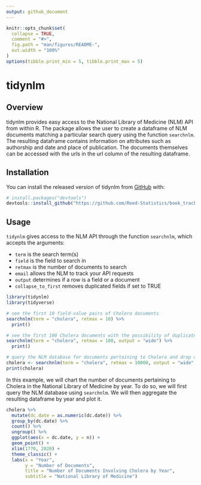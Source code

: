 ```yaml
---
output: github_document
---
```


```r
knitr::opts_chunk$set(
  collapse = TRUE,
  comment = "#>",
  fig.path = "man/figures/README-",
  out.width = "100%"
)
options(tibble.print_min = 5, tibble.print_max = 5)
```

# tidynlm

## Overview

tidynlm provides easy access to the National Library of Medicine (NLM) API from within R. The package allows the user to create a dataframe of NLM documents matching a particular search query using the function `searchnlm`. The resulting dataframe contains information on attributes such as authorship and date and place of publication. The documents themselves can be accessed with the urls in the url column of the resulting dataframe.

## Installation

You can install the released version of tidynlm from [GitHub](https://github.com/Reed-Statistics/book_trackR) with:

``` r
# install.packages("devtools")
devtools::install_github("https://github.com/Reed-Statistics/book_trackR")
```

## Usage

`tidynlm` gives access to the NLM API through the function `searchnlm`, which accepts the arguments:

* `term` is the search term(s)
* `field` is the field to search in
* `retmax` is the number of documents to search
* `email` allows the NLM to track your API requests
* `output` determines if a row is a field or a document
* `collapse_to_first` removes duplicated fields if set to TRUE

```r
library(tidynlm)
library(tidyverse)

# see the first 10 field-value pairs of Cholera documents
searchnlm(term = "cholera", retmax = 10) %>%
  print()

# see the first 100 Cholera documents with the possibility of duplicated fields in the form of list-cols
searchnlm(term = "cholera", retmax = 100, output = "wide") %>%
  print()

# query the NLM database for documents pertaining to Cholera and drop duplicated fields
cholera <- searchnlm(term = "cholera", retmax = 10000, output = "wide", collapse_to_first = TRUE)
print(cholera)
```

In this example, we will chart the number of documents pertaining to Cholera in the National Library of Medicine by year. To do so, we will first query the NLM database using `searchnlm`. We will then aggregate the resulting dataframe by year and plot it.

```r
cholera %>%
  mutate(dc.date = as.numeric(dc.date)) %>%
  group_by(dc.date) %>%
  count() %>%
  ungroup() %>%
  ggplot(aes(x = dc.date, y = n)) +
  geom_point() +
  xlim(1770, 2020) +
  theme_classic() +
  labs(x = "Year",
       y = "Number of Documents",
       title = "Number of Documents Involving Cholera by Year",
       subtitle = "National Library of Medicine")
```
